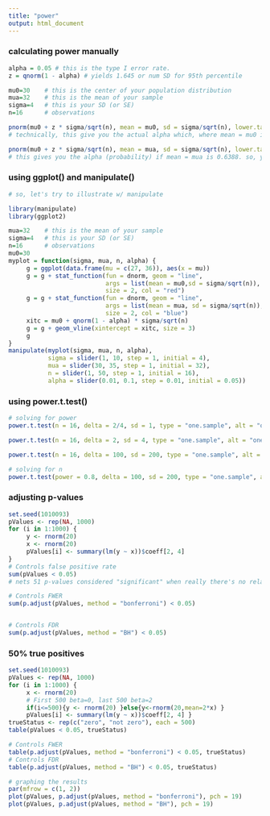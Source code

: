 ```yaml
---
title: "power"
output: html_document
---
```


### calculating power manually
```r

alpha = 0.05 # this is the type I error rate. 
z = qnorm(1 - alpha) # yields 1.645 or num SD for 95th percentile

mu0=30    # this is the center of your population distribution
mua=32    # this is the mean of your sample 
sigma=4   # this is your SD (or SE)
n=16      # observations

pnorm(mu0 + z * sigma/sqrt(n), mean = mu0, sd = sigma/sqrt(n), lower.tail = FALSE)
# technically, this give you the actual alpha which, where mean = mu0 is 0.05 

pnorm(mu0 + z * sigma/sqrt(n), mean = mua, sd = sigma/sqrt(n), lower.tail = FALSE)
# this gives you the alpha (probability) if mean = mua is 0.6388. so, you've got a 65% chance of getting a mean as large or larger than 32 w/ this experiment. 
```

### using ggplot() and manipulate()
```r
# so, let's try to illustrate w/ manipulate

library(manipulate)
library(ggplot2)

mua=32    # this is the mean of your sample 
sigma=4   # this is your SD (or SE)
n=16      # observations
mu0=30
myplot = function(sigma, mua, n, alpha) {
     g = ggplot(data.frame(mu = c(27, 36)), aes(x = mu))
     g = g + stat_function(fun = dnorm, geom = "line",
                           args = list(mean = mu0,sd = sigma/sqrt(n)), 
                           size = 2, col = "red")
     g = g + stat_function(fun = dnorm, geom = "line", 
                           args = list(mean = mua, sd = sigma/sqrt(n)), 
                           size = 2, col = "blue") 
     xitc = mu0 + qnorm(1 - alpha) * sigma/sqrt(n)
     g = g + geom_vline(xintercept = xitc, size = 3)
     g
}
manipulate(myplot(sigma, mua, n, alpha), 
           sigma = slider(1, 10, step = 1, initial = 4),
           mua = slider(30, 35, step = 1, initial = 32), 
           n = slider(1, 50, step = 1, initial = 16), 
           alpha = slider(0.01, 0.1, step = 0.01, initial = 0.05))
```

### using power.t.test()
```r
# solving for power
power.t.test(n = 16, delta = 2/4, sd = 1, type = "one.sample", alt = "one.sided")$power

power.t.test(n = 16, delta = 2, sd = 4, type = "one.sample", alt = "one.sided")$power

power.t.test(n = 16, delta = 100, sd = 200, type = "one.sample", alt = "one.sided")$power

# solving for n
power.t.test(power = 0.8, delta = 100, sd = 200, type = "one.sample", alt = "one.sided")$n

```

### adjusting p-values
```r
set.seed(1010093) 
pValues <- rep(NA, 1000) 
for (i in 1:1000) {
     y <- rnorm(20)
     x <- rnorm(20)
     pValues[i] <- summary(lm(y ~ x))$coeff[2, 4]
}
# Controls false positive rate
sum(pValues < 0.05)
# nets 51 p-values considered "significant" when really there's no relationship btwn x and y.

# Controls FWER
sum(p.adjust(pValues, method = "bonferroni") < 0.05)


# Controls FDR
sum(p.adjust(pValues, method = "BH") < 0.05)

```

### 50% true positives
```r

set.seed(1010093)
pValues <- rep(NA, 1000)
for (i in 1:1000) {
     x <- rnorm(20)
     # First 500 beta=0, last 500 beta=2 
     if(i<=500){y <- rnorm(20) }else{y<-rnorm(20,mean=2*x) }
     pValues[i] <- summary(lm(y ~ x))$coeff[2, 4] }
trueStatus <- rep(c("zero", "not zero"), each = 500) 
table(pValues < 0.05, trueStatus)

# Controls FWER
table(p.adjust(pValues, method = "bonferroni") < 0.05, trueStatus)
# Controls FDR
table(p.adjust(pValues, method = "BH") < 0.05, trueStatus)

# graphing the results
par(mfrow = c(1, 2))
plot(pValues, p.adjust(pValues, method = "bonferroni"), pch = 19) 
plot(pValues, p.adjust(pValues, method = "BH"), pch = 19)
```